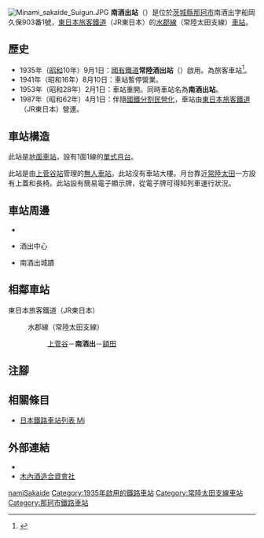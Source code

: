 {{NoteTA|G1=Transport
|T=zh-hans:南酒出站;zh-hk:南酒出站;zh-tw:南酒出車站;
|1=zh-hans:南酒出站;zh-hk:南酒出站;zh-tw:南酒出車站;
}}
{{Infobox station
|公司色 = green
|站名 = 南酒出*
|圖片 = Minami-sakaide Station 20090921.jpg
|圖片說明 = 月台（2009年9月21日）
|日文原名 = 南酒出
|平假名 = みなみさかいで
|羅馬拼音 = Minami-Sakaide
|副站名 = 
|電報略號 = ミサ
|所在地 = {{JPN}}[[茨城縣|茨城縣]][[那珂市|那珂市]]南酒出字船岡久保903番1號
|座標 = {{coord|36|28|38.5|N|140|29|54.5|E|type:railwaystation_region:JP-24|display=inline,title}}
|車站構造 = [[地面車站|地面車站]]
|月台配置 = 1面1線
|啟用年月日 = 1935年（[[昭和|昭和]]10年）9月1日
|廢站年月日 = 
|乘客人數 = 
|上下車人次 = 
|統計年度 = 
|轉車 = 
|全寬備註 = [[無人車站|無人車站]]<br>* 在1953年前，此站曾經名為常陸酒出站。
|adjacent = {{Adjacent stations|system=東日本旅客鐵道東京近郊路線|line=常陸太田支線|left=上菅谷|right=額田|note-left=2.5km|note-mid=距離[[上菅谷站|上菅谷]]2.5km|note-right=1.1km}}
}}
[[File:Minami_sakaide_Suigun.JPG|thumb]]
'''南酒出站'''（{{jpn|j=南酒出駅|hg=みなみさかいでえき|rm=Minami-Sakaide eki|f=y}}）是位於[[茨城縣|茨城縣]][[那珂市|那珂市]]南酒出字船岡久保903番1號，[[東日本旅客鐵道|東日本旅客鐵道]]（JR東日本）的[[水郡線|水郡線]]（常陸太田支線）[[鐵路車站|車站]]。

== 歷史 ==
* 1935年（[[昭和|昭和]]10年）9月1日：[[日本國有鐵道|國有鐵道]]'''常陸酒出站'''（{{jpn|j=常陸酒出駅|hg=ひたちさかいでえき}}）啟用。為旅客車站<ref>{{Cite web|url=https://dl.ndl.go.jp/info:ndljp/pid/2959074|title=官報. 1935年08月26日 - 国立国会図書館デジタルコレクション|accessdate=2019-01-15|website=dl.ndl.go.jp|publisher=|page=4|language=ja|archive-date=2019-01-15|archive-url=https://web.archive.org/web/20190115075839/http://dl.ndl.go.jp/info:ndljp/pid/2959074|dead-url=no}}</ref>。
* 1941年（昭和16年）8月10日：車站暫停營業。
* 1953年（昭和28年）2月1日：車站重開。同時車站名為'''南酒出站'''。
* 1987年（昭和62年）4月1日：伴隨[[國鐵分割民營化|國鐵分割民營化]]，車站由[[東日本旅客鐵道|東日本旅客鐵道]]（JR東日本）營運。

== 車站構造 ==
此站是[[地面車站|地面車站]]，設有1面1線的[[單式月台|單式月台]]。

此站是由[[上菅谷站|上菅谷站]]管理的[[無人車站|無人車站]]。此站沒有車站大樓。月台靠近[[常陸太田站|常陸太田]]一方設有上蓋和長椅。此站設有簡易電子顯示牌，從電子牌可得知列車運行狀況。

== 車站周邊 ==
* {{Translink|ja|国道349号|國道349號}}
* {{Translink|ja|木内酒造|木內酒造}}酒出中心
* 南酒出城蹟

== 相鄰車站 ==
; 東日本旅客鐵道（JR東日本）
: {{Color|green|■}}水郡線（常陸太田支線）
:: [[上菅谷站|上菅谷]]－'''南酒出'''－[[額田站_(茨城縣)|額田]]
== 注腳 ==
{{Reflist}}
== 相關條目 ==
{{Commonscat|Minami-Sakaide Station}}
* [[日本鐵路車站列表_Mi|日本鐵路車站列表 Mi]]
== 外部連結 ==
* {{外部連結/JR東日本車站|filename=1483|name=南酒出}}{{ja icon}}
*[https://kodawari.cc/ 木內酒造合資會社] {{Wayback|url=https://kodawari.cc/ |date=20201128103245 }}{{ja icon}}
{{水郡線}}
{{DEFAULTSORT:Minami-Sakaide}}
[[Category:日本鐵路車站_Mi|namiSakaide]]
[[Category:1935年啟用的鐵路車站|Category:1935年啟用的鐵路車站]]
[[Category:常陸太田支線車站|Category:常陸太田支線車站]]
[[Category:那珂市鐵路車站|Category:那珂市鐵路車站]]